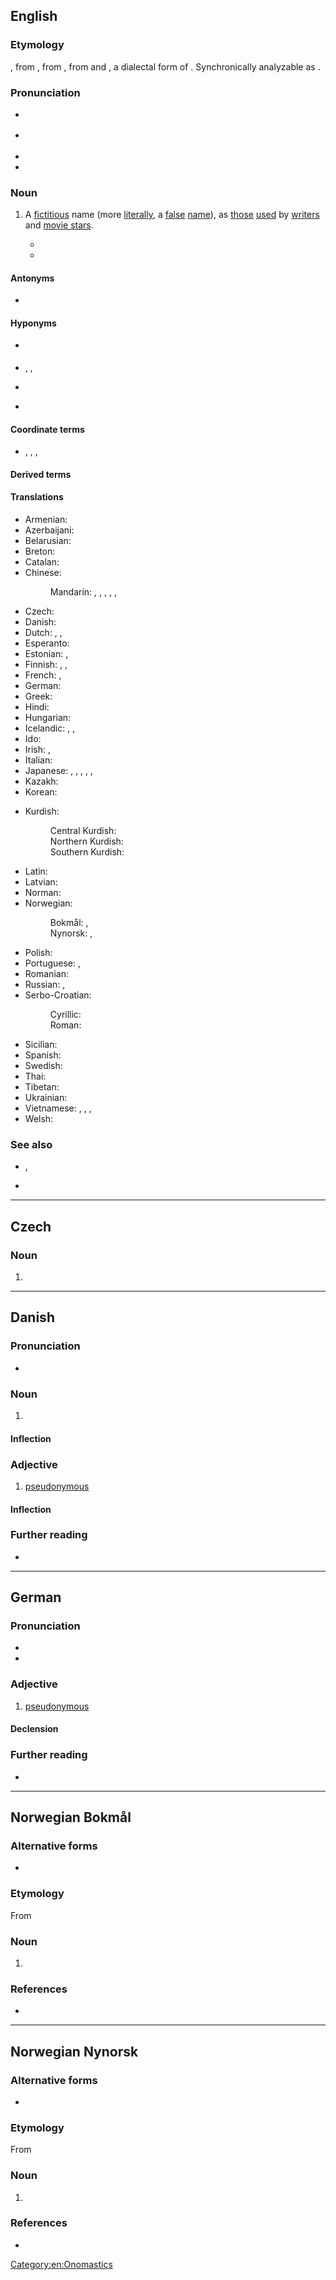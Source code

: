 {{also|Pseudonym}}
==English==
{{was wotd|2006|October|5}}
{{wp}}

===Etymology===
{{back-formation|en|pseudonymous}}, from {{der|en|fr|pseudonyme|pos=a||pseudonymous}}, from {{der|en|grc|ψευδώνυμος}}, from {{m|grc|ψευδής|t=false}} and {{m|grc|ὄνυμα}}, a dialectal form of  {{m|grc|ὄνομα|t=name}}. Synchronically analyzable as {{af|en|pseudo-|-onym}}.

===Pronunciation===
* {{a|UK}} {{IPA|en|/ˈs(j)uː.dəʊ.nɪm/|/ˈsu.də.nɪm/}}
* {{a|US}} {{IPA|en|/ˈsudoʊnɪm/}}
* {{audio|en|en-us-pseudonym.ogg|Audio (US)}}
* {{audio|en|en-au-pseudonym.ogg|Audio (AU)}}

===Noun===
{{en-noun}}

# A [[fictitious]] name (more [[literally]], a [[false]] [[name]]), as [[those]] [[use]]d by [[writer]]s and [[movie star]]s.
#: {{ux|en|The Reverend Charles Lutwidge Dodgson wrote "Alice's Adventures in Wonderland" under the '''pseudonym''' Lewis Carroll.}}
#*{{quote-book|en|{{c.|1911}}|[[w:H. G. Wells|H. G. Wells]]|[[s:The Obliterated Man|The Obliterated Man]]|text=I doubt, indeed, whether I should not abandon the struggle altogether—leave this sad world of ordinary life for which I am so ill fitted, abandon the name of Cummins for some professional '''pseudonym''', complete my self-effacement, and—a thing of tricks and tatters, of posing and pretence—go upon the stage.}}
#*{{quote-book|en|1928|[[w:H.P. Lovecraft|H.P. Lovecraft]]|[[s:Supernatural Horror in Literature|Supernatural Horror in Literature]]|text=The best example of its literary use so far are the German novel ''The Golem'', by Gustav Meyrink, and the drama ''The Dybbuk'', by the jewish writer using the '''pseudonym''' "Ansky".}}

====Antonyms====
* {{l|en|alethonym||[[true]] name, from Ancient Greek {{l|grc|ἀληθής||true}} and {{m|grc|ὄνυμα}}}} {{q|cf. the [[cognate]]s - English: {{l|en|alethonym}} (noun), {{l|en|alethonymous}} (adjective); German: {{l|de|Alethonym}} (noun) [[http://www.max-stirner-archiv-leipzig.de/dokumente/Ruest.doc]], {{l|de|alethonym}} (adjective or adverb), [https://elibrary.duncker-humblot.com/publication/b/id/34336/]; French: {{l|fr|aléthonyme}} (noun or adjective) [https://phiphilo.blogspot.com/2011/10/forum-philosophique-et-internet.html], [https://www.wipo.int/edocs/pubdocs/fr/copyright/120/wipo_pub_120_1917_10.pdf], {{l|fr|aléthonymes}} (noun or adjective), [https://www.erudit.org/fr/revues/etudlitt/2016-v47-n3-etudlitt04124/1054008ar/]}}

====Hyponyms====
* {{s|acting contexts}} {{l|en|stage name}}
* {{s|literary contexts}} {{l|en|pen name}}, {{l|en|pen-name}}, {{l|en|nom de plume}}
* {{s|military contexts}} {{l|en|nom de guerre}}
* {{s|another person's actual name adopted as a pseudonym}} {{l|en|allonym}}

====Coordinate terms====
* {{l|en|alias}}, {{l|en|handle}}, {{l|en|moniker}}, {{l|en|nickname}}

====Derived terms====
{{der4|en
|pseudonymisation
|pseudonymise
|pseudonymiser
|pseudonymization
|pseudonymize
|pseudonymizer
|pseudonymousness
|pseudonymity
|pseudonymous
|pseudonymously
|pseudonymized
}}

====Translations====
{{trans-top|fictitious name}}
* Armenian: {{t+|hy|կեղծանուն}}
* Azerbaijani: {{t|az|təxəllüs}}
* Belarusian: {{t|be|псеўдані́м|m}}
* Breton: {{t+|br|anv-pluenn|m}}
* Catalan: {{t+|ca|pseudònim|m}}
* Chinese:
*: Mandarin: {{t+|cmn|假名|tr=jiǎmíng}} {{q|fake name}}, {{t+|cmn|化名|tr=huàmíng}} {{q|assumed name}}, {{t+|cmn|筆名}} {{q|pen name}}, {{t+|cmn|笔名|tr=bǐmíng}}, {{t+|cmn|藝名}} {{q|stage name}}, {{t+|cmn|艺名|tr=yìmíng}}
* Czech: {{t+|cs|pseudonym|m}}
* Danish: {{t|da|pseudonym}}
* Dutch: {{t+|nl|pseudoniem|n}}, {{t+|nl|schuilnaam|m}}, {{t+|nl|deknaam|m}}
* Esperanto: {{t|eo|pseŭdonimo}}
* Estonian: {{t|et|varjunimi}}, {{t|et|pseudonüüm}}
* Finnish: {{t+|fi|salanimi}}, {{t+|fi|nimimerkki}}, {{t+|fi|pseudonyymi}}
* French: {{t+|fr|nom de guerre|m}}, {{t+|fr|pseudonyme|m}}
* German: {{t+|de|Pseudonym|n}}
* Greek: {{t+|el|ψευδώνυμο|n}}
* Hindi: {{t|hi|तख़ल्लुस}}
* Hungarian: {{t+|hu|álnév}}
* Icelandic: {{t|is|höfundarnafn|n}}, {{t|is|dulnefni|n}}, {{t|is|leyninafn|n}}
* Ido: {{t+|io|pseudonimo}}
* Irish: {{t|ga|ainm bréige|m}}, {{t|ga|ainm cleite|m}} {{q|pen name}}
* Italian: {{t+|it|pseudonimo|m}}
* Japanese: {{t+|ja|仮名|tr=かめい, kamei}}, {{t|ja|雅号|tr=がごう, gagō}}, {{t+|ja|筆名|tr=ひつめい, hitsumei}}, {{t+|ja|ペンネーム|tr=pennēmu}}, {{t+|ja|芸名|tr=geimei}}, {{t+|ja|武号}} {{q|used by a martial artist}}
* Kazakh: {{t+|kk|бүркеншік ат}}
* Korean: {{t+|ko|익명(匿名)}}
{{trans-mid}}
* Kurdish:
*: Central Kurdish: {{t|ckb|زِڕناو}}
*: Northern Kurdish: {{t|kmr|zirrnav}}
*: Southern Kurdish: {{t|sdh|زِڕناو}}
* Latin: {{t|la|pseudonymum|n}}
* Latvian: {{t|lv|pseidonīms|m}}
* Norman: {{t|nrf|nom-d'plieunme|m}} {{q|Jersey; pen name}}
* Norwegian:
*: Bokmål: {{t+|nb|pseudonym|n}}, {{t|nb|psevdonym|n}}
*: Nynorsk: {{t|nn|pseudonym|n}}, {{t|nn|psevdonym|n}}
* Polish: {{t+|pl|pseudonim|m-in}}
* Portuguese: {{t+|pt|pseudónimo|m}}, {{t+|pt|pseudônimo|m}} {{q|Brazil}}
* Romanian: {{t+|ro|pseudonim|n}}
* Russian: {{t+|ru|псевдони́м|m}}, {{t|ru|вы́мышленное и́мя|n}}
* Serbo-Croatian:
*: Cyrillic: {{t|sh|псеудо̀ним|m}}
*: Roman: {{t+|sh|pseudònim|m}}
* Sicilian: {{t|scn|psiudònimu|m}}
* Spanish: {{t+|es|seudónimo|m}}
* Swedish: {{t+|sv|pseudonym}}
* Thai: {{t+|th|นามแฝง}}
* Tibetan: {{t|bo|མིང་རྫུས་མ}}
* Ukrainian: {{t|uk|псевдоні́м|m}}
* Vietnamese: {{t+|vi|biệt hiệu}}, {{t+|vi|bút danh}}, {{t+|vi|tên chữ}}, {{t+|vi|tên tự}}
* Welsh: {{t|cy|ffugenw|m}}
{{trans-bottom}}

===See also===
* {{l|en|codename}}, {{l|en|nom de code}}
* {{l|en|euphemism}}

[[Category:en:Onomastics]]

----

==Czech==

===Noun===
{{cs-noun|g=m}}

# {{l|en|pseudonym}}

----

==Danish==

===Pronunciation===
* {{IPA|da|/sœvdonyːm/|[sœwd̥oˈnyːˀm]}}

===Noun===
{{da-noun|et|er}}

# {{l|en|pseudonym}}

====Inflection====
{{da-noun-infl|et|er}}

===Adjective===
{{da-adj}}

# [[pseudonymous]]

====Inflection====
{{da-infl-adj}}

===Further reading===
* {{pedialite|lang=da}}

----

==German==

===Pronunciation===
* {{IPA|de|[psɔɪ̯doˈnyːm]}}
* {{audio|de|De-pseudonym.ogg|Audio}}

===Adjective===
{{de-adj|-}}

# [[pseudonymous]]

====Declension====
{{de-decl-adj-notcomp}}

===Further reading===
* {{R:Duden}}

----

==Norwegian Bokmål==
{{wp|lang=no}}

===Alternative forms===
* {{l|nb|psevdonym}}

===Etymology===
From {{der|nb|grc|ψευδώνυμος}}

===Noun===
{{nb-noun-n3}}

# {{l|en|pseudonym}}

===References===
* {{R:The Bokmål Dictionary}}

----

==Norwegian Nynorsk==
{{wp|lang=nn}}

===Alternative forms===
* {{l|nn|psevdonym}}

===Etymology===
From {{der|nn|grc|ψευδώνυμος}}

===Noun===
{{nn-noun-n1}}

# {{l|en|pseudonym}}

===References===
* {{R:The Nynorsk Dictionary}}